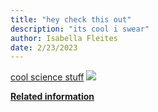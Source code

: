 ```yaml
---
title: "hey check this out"
description: "its cool i swear"
author: Isabella Fleites
date: 2/23/2023
---
```

[cool science stuff](https://www.youtube.com/watch?v=dQw4w9WgXcQ)
![](mrsuperhero.jpeg)

:::{.aside}
[**Related information**](https://knowyourmeme.com/memes/rickroll)
:::
